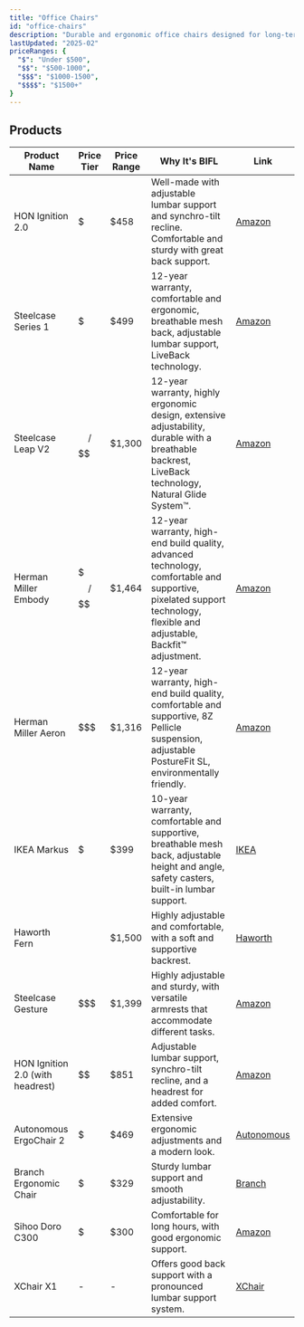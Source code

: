 ```yaml
---
title: "Office Chairs"
id: "office-chairs"
description: "Durable and ergonomic office chairs designed for long-term use."
lastUpdated: "2025-02"
priceRanges: {
  "$": "Under $500",
  "$$": "$500-1000",
  "$$$": "$1000-1500",
  "$$$$": "$1500+"
}
---
```


## Products

| Product Name | Price Tier | Price Range | Why It's BIFL | Link |
|--------------|------------|-------------|---------------|------|
| HON Ignition 2.0 | $ | $458 | Well-made with adjustable lumbar support and synchro-tilt recline. Comfortable and sturdy with great back support. | [Amazon](https://www.amazon.com/dp/B0CZBJ5JCW) |
| Steelcase Series 1 | $ | $499 | 12-year warranty, comfortable and ergonomic, breathable mesh back, adjustable lumbar support, LiveBack technology. | [Amazon](https://www.amazon.com/dp/B078H9VXFD) |
| Steelcase Leap V2 | $$ / $$$$ | $1,300 | 12-year warranty, highly ergonomic design, extensive adjustability, durable with a breathable backrest, LiveBack technology, Natural Glide System™. | [Amazon](https://www.amazon.com/s?k=steelcase+leap+v2) |
| Herman Miller Embody | $$$ / $$$$ | $1,464 | 12-year warranty, high-end build quality, advanced technology, comfortable and supportive, pixelated support technology, flexible and adjustable, Backfit™ adjustment. | [Amazon](https://www.amazon.com/s?k=herman+miller+embody) |
| Herman Miller Aeron | $$$ | $1,316 | 12-year warranty, high-end build quality, comfortable and supportive, 8Z Pellicle suspension, adjustable PostureFit SL, environmentally friendly. | [Amazon](https://www.amazon.com/s?k=herman+miller+aeron) |
| IKEA Markus | $ | $399 | 10-year warranty, comfortable and supportive, breathable mesh back, adjustable height and angle, safety casters, built-in lumbar support. | [IKEA](https://www.ikea.com/us/en/p/markus-office-chair-vissle-dark-gray-70261150/) |
| Haworth Fern | $$$$ | $1,500 | Highly adjustable and comfortable, with a soft and supportive backrest. | [Haworth](https://www.haworth.com/na/en/products/office-chairs/fern.html) |
| Steelcase Gesture | $$$ | $1,399 | Highly adjustable and sturdy, with versatile armrests that accommodate different tasks. | [Amazon](https://www.amazon.com/s?k=steelcase+gesture) |
| HON Ignition 2.0 (with headrest) | $$ | $851 | Adjustable lumbar support, synchro-tilt recline, and a headrest for added comfort. | [Amazon](https://www.amazon.com/dp/B0CZBJ5JCW) |
| Autonomous ErgoChair 2 | $ | $469 | Extensive ergonomic adjustments and a modern look. | [Autonomous](https://www.autonomous.ai/office-chairs/ergochair-2) |
| Branch Ergonomic Chair | $ | $329 | Sturdy lumbar support and smooth adjustability. | [Branch](https://www.branchfurniture.com/products/ergonomic-chair) |
| Sihoo Doro C300 | $ | $300 | Comfortable for long hours, with good ergonomic support. | [Amazon](https://www.amazon.com/s?k=sihoo+doro+c300) |
| XChair X1 | - | - | Offers good back support with a pronounced lumbar support system. | [XChair](https://www.xchair.com/x1-office-chair.html) |